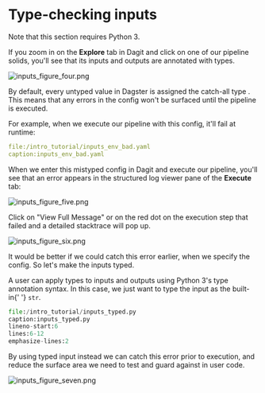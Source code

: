 
# Type-checking inputs

Note that this section requires Python 3.

If you zoom in on the **Explore** tab in Dagit and click on one
of our pipeline solids, you'll see that its inputs and outputs are annotated
with types.

![inputs_figure_four.png](/assets/images/tutorial/inputs_figure_four.png)

By default, every untyped value in Dagster is assigned the catch-all type <PyObject module="dagster" object="Any" />.
This means that any errors in the config won't be surfaced until the pipeline
is executed.

For example, when we execute our pipeline with this config, it'll fail at
runtime:

```YAML literalinclude
file:/intro_tutorial/inputs_env_bad.yaml
caption:inputs_env_bad.yaml
```

When we enter this mistyped config in Dagit and execute our pipeline, you'll
see that an error appears in the structured log viewer pane of the **Execute**
tab:

![inputs_figure_five.png](/assets/images/tutorial/inputs_figure_five.png)

Click on "View Full Message" or on the red dot on the execution step that
failed and a detailed stacktrace will pop up.

![inputs_figure_six.png](/assets/images/tutorial/inputs_figure_six.png)

It would be better if we could catch this error earlier, when we specify the
config. So let's make the inputs typed.

A user can apply types to inputs and outputs using Python 3's type annotation
syntax. In this case, we just want to type the input as the built-in{' '}
`str`.

```python literalinclude
file:/intro_tutorial/inputs_typed.py
caption:inputs_typed.py
lineno-start:6
lines:6-12
emphasize-lines:2
```

By using typed input instead we can catch this error prior to execution, and
reduce the surface area we need to test and guard against in user code.

![inputs_figure_seven.png](/assets/images/tutorial/inputs_figure_seven.png)
